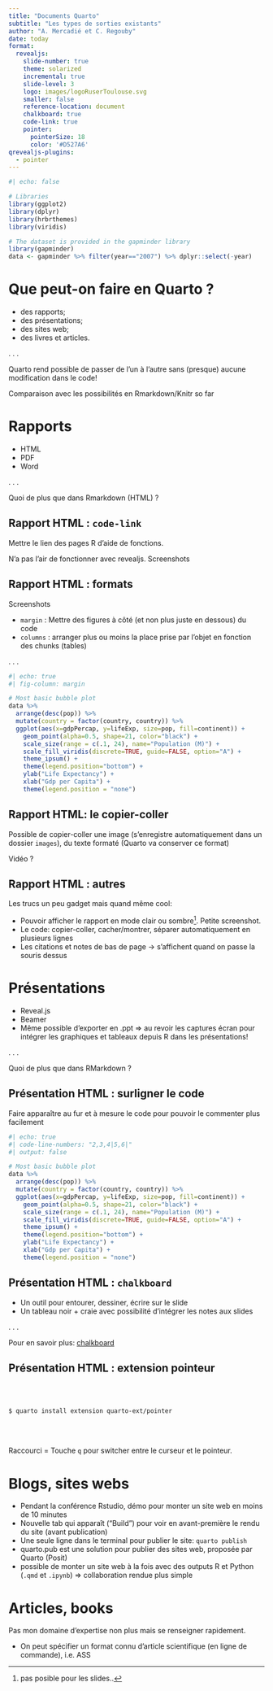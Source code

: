 ```yaml
---
title: "Documents Quarto"
subtitle: "Les types de sorties existants"
author: "A. Mercadié et C. Regouby"
date: today
format:
  revealjs: 
    slide-number: true
    theme: solarized
    incremental: true
    slide-level: 3
    logo: images/logoRuserToulouse.svg
    smaller: false
    reference-location: document
    chalkboard: true
    code-link: true
    pointer:
      pointerSize: 18
      color: '#D527A6'
qrevealjs-plugins:
  - pointer
---
```


```r
#| echo: false

# Libraries
library(ggplot2)
library(dplyr)
library(hrbrthemes)
library(viridis)

# The dataset is provided in the gapminder library
library(gapminder)
data <- gapminder %>% filter(year=="2007") %>% dplyr::select(-year)
```

# Que peut-on faire en Quarto ?

-   des rapports;
-   des présentations;
-   des sites web;
-   des livres et articles.

. . .

Quarto rend possible de passer de l'un à l'autre sans (presque) aucune modification dans le code!

::: notes
Comparaison avec les possibilités en Rmarkdown/Knitr so far
:::

# Rapports

-   HTML
-   PDF
-   Word

. . .

Quoi de plus que dans Rmarkdown (HTML) ?

## Rapport HTML : `code-link`

Mettre le lien des pages R d'aide de fonctions.

N'a pas l'air de fonctionner avec revealjs. Screenshots

## Rapport HTML : formats

Screenshots

-   `margin` : Mettre des figures à côté (et non plus juste en dessous) du code
-   `columns` : arranger plus ou moins la place prise par l'objet en fonction des chunks (tables)

. . .

```r
#| echo: true
#| fig-column: margin

# Most basic bubble plot
data %>%
  arrange(desc(pop)) %>%
  mutate(country = factor(country, country)) %>%
  ggplot(aes(x=gdpPercap, y=lifeExp, size=pop, fill=continent)) +
    geom_point(alpha=0.5, shape=21, color="black") +
    scale_size(range = c(.1, 24), name="Population (M)") +
    scale_fill_viridis(discrete=TRUE, guide=FALSE, option="A") +
    theme_ipsum() +
    theme(legend.position="bottom") +
    ylab("Life Expectancy") +
    xlab("Gdp per Capita") +
    theme(legend.position = "none")
```

## Rapport HTML: le copier-coller

Possible de copier-coller une image (s'enregistre automatiquement dans un dossier `images`), du texte formaté (Quarto va conserver ce format)

Vidéo ?

## Rapport HTML : autres

Les trucs un peu gadget mais quand même cool:

-   Pouvoir afficher le rapport en mode clair ou sombre[^1]. Petite screenshot.
-   Le code: copier-coller, cacher/montrer, séparer automatiquement en plusieurs lignes
-   Les citations et notes de bas de page $\rightarrow$ s'affichent quand on passe la souris dessus

[^1]: pas posible pour les slides..

# Présentations

-   Reveal.js
-   Beamer
-   Même possible d'exporter en .ppt $\Rightarrow$ au revoir les captures écran pour intégrer les graphiques et tableaux depuis R dans les présentations!

. . .

Quoi de plus que dans RMarkdown ?

## Présentation HTML : surligner le code

Faire apparaître au fur et à mesure le code pour pouvoir le commenter plus facilement

```r
#| echo: true
#| code-line-numbers: "2,3,4|5,6|"
#| output: false

# Most basic bubble plot
data %>%
  arrange(desc(pop)) %>%
  mutate(country = factor(country, country)) %>%
  ggplot(aes(x=gdpPercap, y=lifeExp, size=pop, fill=continent)) +
    geom_point(alpha=0.5, shape=21, color="black") +
    scale_size(range = c(.1, 24), name="Population (M)") +
    scale_fill_viridis(discrete=TRUE, guide=FALSE, option="A") +
    theme_ipsum() +
    theme(legend.position="bottom") +
    ylab("Life Expectancy") +
    xlab("Gdp per Capita") +
    theme(legend.position = "none")
```

## Présentation HTML : `chalkboard`

-   Un outil pour entourer, dessiner, écrire sur le slide
-   Un tableau noir + craie avec possibilité d'intégrer les notes aux slides

. . .

Pour en savoir plus: [chalkboard](https://quarto.org/docs/presentations/revealjs/presenting.html#chalkboard)

## Présentation HTML : extension pointeur

\
\

```{}
$ quarto install extension quarto-ext/pointer
```

\
\

Raccourci = Touche `q` pour switcher entre le curseur et le pointeur.

# Blogs, sites webs

-   Pendant la conférence Rstudio, démo pour monter un site web en moins de 10 minutes
-   Nouvelle tab qui apparaît ("Build") pour voir en avant-première le rendu du site (avant publication)
-   Une seule ligne dans le terminal pour publier le site: `quarto publish`
-   quarto.pub est une solution pour publier des sites web, proposée par Quarto (Posit)
-   possible de monter un site web à la fois avec des outputs R et Python (`.qmd` et `.ipynb`) $\Rightarrow$ collaboration rendue plus simple

# Articles, books

Pas mon domaine d'expertise non plus mais se renseigner rapidement.

-   On peut spécifier un format connu d'article scientifique (en ligne de commande), i.e. ASS
